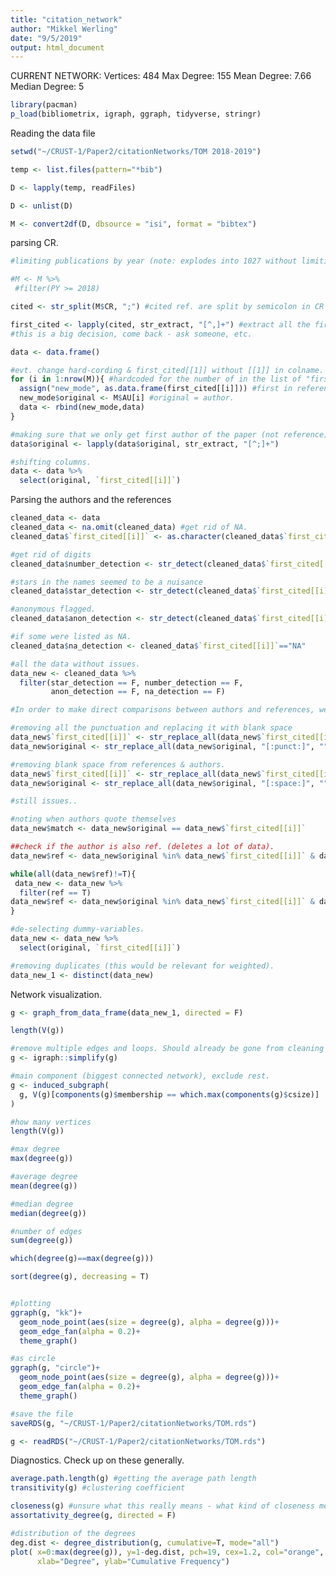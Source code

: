 ```yaml
---
title: "citation_network"
author: "Mikkel Werling"
date: "9/5/2019"
output: html_document
---
```


CURRENT NETWORK:
Vertices: 484
Max Degree: 155
Mean Degree: 7.66
Median Degree: 5

```r
library(pacman)
p_load(bibliometrix, igraph, ggraph, tidyverse, stringr)
```

Reading the data file

```r
setwd("~/CRUST-1/Paper2/citationNetworks/TOM 2018-2019")

temp <- list.files(pattern="*bib")

D <- lapply(temp, readFiles)

D <- unlist(D)

M <- convert2df(D, dbsource = "isi", format = "bibtex")

```

parsing CR.

```r
#limiting publications by year (note: explodes into 1027 without limiting)

#M <- M %>%
 #filter(PY >= 2018)

cited <- str_split(M$CR, ";") #cited ref. are split by semicolon in CR column. 

first_cited <- lapply(cited, str_extract, "[^,]+") #extract all the first authors 
#this is a big decision, come back - ask someone, etc. 

data <- data.frame()

#evt. change hard-cording & first_cited[[1]] without [[1]] in colname. 
for (i in 1:nrow(M)){ #hardcoded for the number of in the list of "first_cited" 
  assign("new_mode", as.data.frame(first_cited[[i]])) #first in references. 
  new_mode$original <- M$AU[i] #original = author. 
  data <- rbind(new_mode,data)
}

#making sure that we only get first author of the paper (not reference).
data$original <- lapply(data$original, str_extract, "[^;]+")

#shifting columns. 
data <- data %>%
  select(original, `first_cited[[i]]`)

```

Parsing the authors and the references

```r

cleaned_data <- data
cleaned_data <- na.omit(cleaned_data) #get rid of NA. 
cleaned_data$`first_cited[[i]]` <- as.character(cleaned_data$`first_cited[[i]]`) #as character instead of factor

#get rid of digits
cleaned_data$number_detection <- str_detect(cleaned_data$`first_cited[[i]]`, "[:digit:]") 

#stars in the names seemed to be a nuisance
cleaned_data$star_detection <- str_detect(cleaned_data$`first_cited[[i]]`, "\\*") 

#anonymous flagged. 
cleaned_data$anon_detection <- str_detect(cleaned_data$`first_cited[[i]]`, "ANONYMOUS") #don't want any anonymous in the data

#if some were listed as NA. 
cleaned_data$na_detection <- cleaned_data$`first_cited[[i]]`=="NA" 

#all the data without issues. 
data_new <- cleaned_data %>%
  filter(star_detection == F, number_detection == F, 
         anon_detection == F, na_detection == F)

#In order to make direct comparisons between authors and references, we have to make them exactly the same

#removing all the punctuation and replacing it with blank space
data_new$`first_cited[[i]]` <- str_replace_all(data_new$`first_cited[[i]]`, "[:punct:]", "") 
data_new$original <- str_replace_all(data_new$original, "[:punct:]", "") 

#removing blank space from references & authors. 
data_new$`first_cited[[i]]` <- str_replace_all(data_new$`first_cited[[i]]`, "[:space:]", "") 
data_new$original <- str_replace_all(data_new$original, "[:space:]", "") 

#still issues.. 

#noting when authors quote themselves
data_new$match <- data_new$original == data_new$`first_cited[[i]]` 

##check if the author is also ref. (deletes a lot of data). 
data_new$ref <- data_new$original %in% data_new$`first_cited[[i]]` & data_new$`first_cited[[i]]` %in% data_new$original

while(all(data_new$ref)!=T){
 data_new <- data_new %>%
  filter(ref == T)
data_new$ref <- data_new$original %in% data_new$`first_cited[[i]]` & data_new$`first_cited[[i]]` %in% data_new$original
}

#de-selecting dummy-variables. 
data_new <- data_new %>%
  select(original, `first_cited[[i]]`)

#removing duplicates (this would be relevant for weighted).
data_new_1 <- distinct(data_new) 


```

Network visualization. 

```r

g <- graph_from_data_frame(data_new_1, directed = F)

length(V(g))

#remove multiple edges and loops. Should already be gone from cleaning though. 
g <- igraph::simplify(g) 

#main component (biggest connected network), exclude rest.
g <- induced_subgraph(
  g, V(g)[components(g)$membership == which.max(components(g)$csize)]
) 

#how many vertices
length(V(g))

#max degree
max(degree(g))

#average degree
mean(degree(g))

#median degree
median(degree(g))

#number of edges
sum(degree(g))

which(degree(g)==max(degree(g)))

sort(degree(g), decreasing = T)


#plotting
ggraph(g, "kk")+
  geom_node_point(aes(size = degree(g), alpha = degree(g)))+
  geom_edge_fan(alpha = 0.2)+
  theme_graph()

#as circle 
ggraph(g, "circle")+
  geom_node_point(aes(size = degree(g), alpha = degree(g)))+
  geom_edge_fan(alpha = 0.2)+
  theme_graph()

#save the file
saveRDS(g, "~/CRUST-1/Paper2/citationNetworks/TOM.rds")

g <- readRDS("~/CRUST-1/Paper2/citationNetworks/TOM.rds")
```

Diagnostics.
Check up on these generally. 

```r
average.path.length(g) #getting the average path length 
transitivity(g) #clustering coefficient 

closeness(g) #unsure what this really means - what kind of closeness measure is this?
assortativity_degree(g, directed = F) 

#distribution of the degrees
deg.dist <- degree_distribution(g, cumulative=T, mode="all")
plot( x=0:max(degree(g)), y=1-deg.dist, pch=19, cex=1.2, col="orange", 
      xlab="Degree", ylab="Cumulative Frequency")
```
